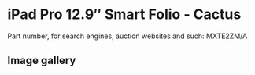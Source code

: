 # iPad Pro 12.9″ Smart Folio - Cactus

Part number, for search engines, auction websites and such: MXTE2ZM/A

## Image gallery

<div style={{ width: "768px" }}>
  <GalleryComponent
    images={[
      {
        original: "/everysource/MXTE2",
        thumbnail: "/everypreview/MXTE2",
      },
      {
        original: "/everysource/MXTE2_AV1",
        thumbnail: "/everypreview/MXTE2_AV1",
      },
      {
        original: "/everysource/MXTE2_AV2",
        thumbnail: "/everypreview/MXTE2_AV2",
      },
      {
        original: "/everysource/MXTE2_AV3",
        thumbnail: "/everypreview/MXTE2_AV3",
      },
      {
        original: "/everysource/MXTE2_AV4",
        thumbnail: "/everypreview/MXTE2_AV4",
      }
    ]}
  />
</div>